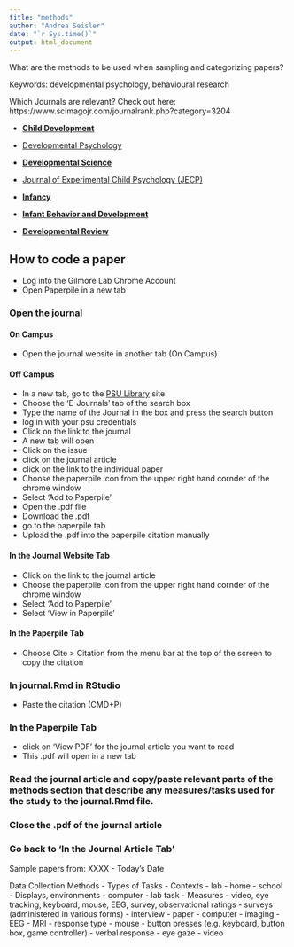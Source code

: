 ```yaml
---
title: "methods"
author: "Andrea Seisler"
date: "`r Sys.time()`"
output: html_document
---
```


What are the methods to be used when sampling and categorizing papers?

Keywords: developmental psychology, behavioural research

Which Journals are relevant? Check out here: https://www.scimagojr.com/journalrank.php?category=3204

  - [**Child Development**](https://onlinelibrary.wiley.com/journal/14678624)
  - [Developmental Psychology](http://www.apa.org/pubs/journals/dev/index.aspx)
  - [**Developmental Science**](https://onlinelibrary.wiley.com/journal/14677687)
  - [Journal of Experimental Child Psychology (JECP)](https://www.journals.elsevier.com/journal-of-experimental-child-psychology)
  - [**Infancy**](https://onlinelibrary.wiley.com/journal/15327078)
  - [**Infant Behavior and Development**](https://www.journals.elsevier.com/infant-behavior-and-development)
  
  - [**Developmental Review**](https://www.sciencedirect.com/journal/developmental-review)


## How to code a paper

- Log into the Gilmore Lab Chrome Account
- Open Paperpile in a new tab

### Open the journal

#### On Campus
- Open the journal website in another tab (On Campus)

#### Off Campus
- In a new tab, go to the [PSU Library](https://libraries.psu.edu/) site
- Choose the 'E-Journals' tab of the search box
- Type the name of the Journal in the box and press the search button
- log in with your psu credentials
- Click on the link to the journal
- A new tab will open
- Click on the issue
- click on the journal article
- click on the link to the individual paper
- Choose the paperpile icon from the upper right hand cornder of the chrome window
- Select 'Add to Paperpile'
- Open the .pdf file
- Download the .pdf
- go to the paperpile tab
- Upload the .pdf into the paperpile citation manually


#### In the Journal Website Tab
- Click on the link to the journal article
- Choose the paperpile icon from the upper right hand cornder of the chrome window
- Select 'Add to Paperpile'
- Select 'View in Paperpile'

#### In the Paperpile Tab
- Choose Cite > Citation from the menu bar at the top of the screen to copy the citation

### In journal.Rmd in RStudio
- Paste the citation (CMD+P)

### In the Paperpile Tab
- click on 'View PDF' for the journal article you want to read
- This .pdf will open in a new tab

### Read the journal article and copy/paste relevant parts of the methods section that describe any measures/tasks used for the study to the journal.Rmd file.

### Close the .pdf of the journal article

### Go back to 'In the Journal Article Tab'








Sample papers from: XXXX - Today's Date

Data Collection Methods - Types of Tasks
- Contexts
  - lab
  - home
  - school
- Displays, environments
  - computer
  - lab task
- Measures
  - video, eye tracking, keyboard, mouse, EEG, survey, observational ratings
- surveys (administered in various forms)
  - interview
  - paper
  - computer
- imaging
  - EEG
  - MRI
- response type
  - mouse
  - button presses (e.g. keyboard, button box, game controller)
  - verbal response
  - eye gaze
- video


